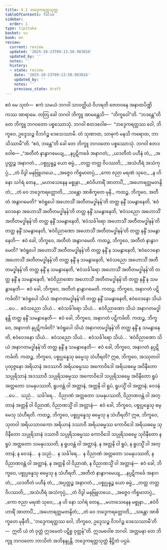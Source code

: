 ```yaml
---
title: 4.1 ဘဒ္ဒေကရတ္တသုတ္တ
tableOfContents: false
sidebar:
  order: 1
type: tipitaka
basket: su
book: mn
review:
  current: review
  updated: '2025-10-23T09:13:50.983016'
  updated_by: ''
  notes: ''
  history:
  - state: review
    date: '2025-10-23T09:13:50.983016'
    updated_by: ''
    notes: ''
    previous_state: draft
---
```



<ReviewStatus review={frontmatter.review} showDetails={true} />

<HypothesisAnnotation frontmatter={frontmatter} />

<DynamicBreadcrumb />

<Division number="272" book="mn" e="ch" v="24">

<Paragraph number="764" book="mn">
ဧဝံ မေ သုတံ—  ဧကံ သမယံ ဘဂဝါ သာဝတ္ထိယံ ဝိဟရတိ ဇေတဝနေ အနာထပိဏ္ဍိကဿ အာရာမေ. တတြ ခေါ ဘဂဝါ ဘိက္ခူ အာမန္တေသိ—  “ဘိက္ခဝေါ”တိ. “ဘဒန္တေ”တိ တေ ဘိက္ခူ ဘဂဝတော ပစ္စဿောသုံ. ဘဂဝါ ဧတဒဝေါစ—  “ဘဒ္ဒေကရတ္တဿ ဝေါ, ဘိက္ခဝေ, ဥဒ္ဒေသဉ္စ ဝိဘင်္ဂဉ္စ ဒေသေဿာမိ. တံ သုဏာထ, သာဓုကံ မနသိ ကရောထ, ဘာသိဿာမီ”တိ. “ဧဝံ, ဘန္တေ”တိ ခေါ တေ ဘိက္ခူ ဘဂဝတော ပစ္စဿောသုံ. ဘဂဝါ ဧတဒဝေါစ—
</Paragraph>

<Paragraph number="765" type="verses" book="mn">
_“အတီတံ နာနွာဂမေယျ,_  
_နပ္ပဋိကင်္ခေ အနာဂတံ;_  
_ယဒတီတံ ပဟီနံ တံ,_  
_အပ္ပတ္တဉ္စ အနာဂတံ._  

</Paragraph>

<Paragraph number="766" type="verses" book="mn">
_ပစ္စုပ္ပန္နဉ္စ ယော ဓမ္မံ,_  
_တတ္ထ တတ္ထ ဝိပဿတိ;_  
_အသံဟီရံ အသံကုပ္ပံ,_  
_တံ ဝိဒွါ မနုဗြူဟယေ._  

</Paragraph>

<Paragraph number="767" type="verses" book="mn">
_အဇ္ဇေဝ ကိစ္စမာတပ္ပံ,_  
_ကော ဇညာ မရဏံ သုဝေ;_  
_န ဟိ နော သင်္ဂရံ တေန,_  
_မဟာသေနေန မစ္စုနာ._  

</Paragraph>

<Paragraph number="768" type="verses" book="mn">
_ဧဝံဝိဟာရိံ အာတာပိံ,_  
_အဟောရတ္တမတန္ဒိတံ;_  
_တံ ဝေ ဘဒ္ဒေကရတ္တောတိ,_  
_သန္တော အာစိက္ခတေ မုနိ._  

</Paragraph>

</Division>
<Division number="273" book="mn" e="ch" v="24">

<Paragraph number="769" book="mn">
ကထဉ္စ, ဘိက္ခဝေ, အတီတံ အနွာဂမေတိ? ‘ဧဝံရူပေါ အဟောသိံ အတီတမဒ္ဓါနန်’တိ တတ္ထ နန္ဒိံ သမနွာနေတိ, ‘ဧဝံဝေဒနော အဟောသိံ အတီတမဒ္ဓါနန်’တိ တတ္ထ နန္ဒိံ သမနွာနေတိ, ‘ဧဝံသညော အဟောသိံ အတီတမဒ္ဓါနန်’တိ တတ္ထ နန္ဒိံ သမနွာနေတိ, ‘ဧဝံသင်္ခါရော အဟောသိံ အတီတမဒ္ဓါနန်’တိ တတ္ထ နန္ဒိံ သမနွာနေတိ, ‘ဧဝံဝိညာဏော အဟောသိံ အတီတမဒ္ဓါနန်’တိ တတ္ထ နန္ဒိံ သမနွာနေတိ—  ဧဝံ ခေါ, ဘိက္ခဝေ, အတီတံ အနွာဂမေတိ.
</Paragraph>

<Paragraph number="770" book="mn">
ကထဉ္စ, ဘိက္ခဝေ, အတီတံ နာနွာဂမေတိ? ‘ဧဝံရူပေါ အဟောသိံ အတီတမဒ္ဓါနန်’တိ တတ္ထ နန္ဒိံ န သမနွာနေတိ, ‘ဧဝံဝေဒနော အဟောသိံ အတီတမဒ္ဓါနန်’တိ တတ္ထ နန္ဒိံ န သမနွာနေတိ, ‘ဧဝံသညော အဟောသိံ အတီတမဒ္ဓါနန်’တိ တတ္ထ နန္ဒိံ န သမနွာနေတိ, ‘ဧဝံသင်္ခါရော အဟောသိံ အတီတမဒ္ဓါနန်’တိ တတ္ထ နန္ဒိံ န သမနွာနေတိ, ‘ဧဝံဝိညာဏော အဟောသိံ အတီတမဒ္ဓါနန်’တိ တတ္ထ နန္ဒိံ န သမနွာနေတိ—  ဧဝံ ခေါ, ဘိက္ခဝေ, အတီတံ နာနွာဂမေတိ.
</Paragraph>

</Division>
<Division number="274" book="mn" e="ch" v="24">

<Paragraph number="771" book="mn">
ကထဉ္စ, ဘိက္ခဝေ, အနာဂတံ ပဋိကင်္ခတိ? ‘ဧဝံရူပေါ သိယံ အနာဂတမဒ္ဓါနန်’တိ တတ္ထ နန္ဒိံ သမနွာနေတိ, ဧဝံဝေဒနော သိယံ …ပေ…  ဧဝံသညော သိယံ…  ဧဝံသင်္ခါရော သိယံ…  ဧဝံဝိညာဏော သိယံ အနာဂတမဒ္ဓါနန္တိ တတ္ထ နန္ဒိံ သမနွာနေတိ—  ဧဝံ ခေါ, ဘိက္ခဝေ, အနာဂတံ ပဋိကင်္ခတိ.
</Paragraph>

<Paragraph number="772" book="mn">
ကထဉ္စ, ဘိက္ခဝေ, အနာဂတံ နပ္ပဋိကင်္ခတိ? ‘ဧဝံရူပေါ သိယံ အနာဂတမဒ္ဓါနန်’တိ တတ္ထ နန္ဒိံ န သမနွာနေတိ, ဧဝံဝေဒနော သိယံ…  ဧဝံသညော သိယံ…  ဧဝံသင်္ခါရော သိယံ…  ‘ဧဝံဝိညာဏော သိယံ အနာဂတမဒ္ဓါနန်’တိ တတ္ထ နန္ဒိံ န သမနွာနေတိ—  ဧဝံ ခေါ, ဘိက္ခဝေ, အနာဂတံ နပ္ပဋိကင်္ခတိ.
</Paragraph>

</Division>
<Division number="275" book="mn" e="ch" v="24">

<Paragraph number="773" book="mn">
ကထဉ္စ, ဘိက္ခဝေ, ပစ္စုပ္ပန္နေသု ဓမ္မေသု သံဟီရတိ? ဣဓ, ဘိက္ခဝေ, အဿုတဝါ ပုထုဇ္ဇနော အရိယာနံ အဒဿာဝီ အရိယဓမ္မဿ အကောဝိဒေါ အရိယဓမ္မေ အဝိနီတော သပ္ပုရိသာနံ အဒဿာဝီ သပ္ပုရိသဓမ္မဿ အကောဝိဒေါ သပ္ပုရိသဓမ္မေ အဝိနီတော ရူပံ အတ္တတော သမနုပဿတိ, ရူပဝန္တံ ဝါ အတ္တာနံ, အတ္တနိ ဝါ ရူပံ, ရူပသ္မိံ ဝါ အတ္တာနံ; ဝေဒနံ …ပေ…  သညံ…  သင်္ခါရေ…  ဝိညာဏံ အတ္တတော သမနုပဿတိ, ဝိညာဏဝန္တံ ဝါ အတ္တာနံ အတ္တနိ ဝါ ဝိညာဏံ, ဝိညာဏသ္မိံ ဝါ အတ္တာနံ—  ဧဝံ ခေါ, ဘိက္ခဝေ, ပစ္စုပ္ပန္နေသု ဓမ္မေသု သံဟီရတိ.
</Paragraph>

<Paragraph number="774" book="mn">
ကထဉ္စ, ဘိက္ခဝေ, ပစ္စုပ္ပန္နေသု ဓမ္မေသု န သံဟီရတိ? ဣဓ, ဘိက္ခဝေ, သုတဝါ အရိယသာဝကော အရိယာနံ ဒဿာဝီ အရိယဓမ္မဿ ကောဝိဒေါ အရိယဓမ္မေ သုဝိနီတော သပ္ပုရိသာနံ ဒဿာဝီ သပ္ပုရိသဓမ္မဿ ကောဝိဒေါ သပ္ပုရိသဓမ္မေ သုဝိနီတော န ရူပံ အတ္တတော သမနုပဿတိ, န ရူပဝန္တံ ဝါ အတ္တာနံ, န အတ္တနိ ဝါ ရူပံ, န ရူပသ္မိံ ဝါ အတ္တာနံ; န ဝေဒနံ…  န သညံ…  န သင်္ခါရေ…  န ဝိညာဏံ အတ္တတော သမနုပဿတိ, န ဝိညာဏဝန္တံ ဝါ အတ္တာနံ, န အတ္တနိ ဝါ ဝိညာဏံ, န ဝိညာဏသ္မိံ ဝါ အတ္တာနံ—  ဧဝံ ခေါ, ဘိက္ခဝေ, ပစ္စုပ္ပန္နေသု ဓမ္မေသု န သံဟီရတိ.
</Paragraph>

<Paragraph number="775" type="verses" book="mn">
_အတီတံ နာနွာဂမေယျ,_  
_နပ္ပဋိကင်္ခေ အနာဂတံ;_  
_ယဒတီတံ ပဟီနံ တံ,_  
_အပ္ပတ္တဉ္စ အနာဂတံ._  

</Paragraph>

<Paragraph number="776" type="verses" book="mn">
_ပစ္စုပ္ပန္နဉ္စ ယော ဓမ္မံ,_  
_တတ္ထ တတ္ထ ဝိပဿတိ;_  
_အသံဟီရံ အသံကုပ္ပံ,_  
_တံ ဝိဒွါ မနုဗြူဟယေ._  

</Paragraph>

<Paragraph number="777" type="verses" book="mn">
_အဇ္ဇေဝ ကိစ္စမာတပ္ပံ,_  
_ကော ဇညာ မရဏံ သုဝေ;_  
_န ဟိ နော သင်္ဂရံ တေန,_  
_မဟာသေနေန မစ္စုနာ._  

</Paragraph>

<Paragraph number="778" type="verses" book="mn">
_ဧဝံဝိဟာရိံ အာတာပိံ,_  
_အဟောရတ္တမတန္ဒိတံ;_  
_တံ ဝေ ဘဒ္ဒေကရတ္တောတိ,_  
_သန္တော အာစိက္ခတေ မုနီတိ._  

</Paragraph>

<Paragraph number="779" book="mn">
‘ဘဒ္ဒေကရတ္တဿ ဝေါ, ဘိက္ခဝေ, ဥဒ္ဒေသဉ္စ ဝိဘင်္ဂဉ္စ ဒေသေဿာမီ’တိ—  ဣတိ ယံ တံ ဝုတ္တံ ဣဒမေတံ ပဋိစ္စ ဝုတ္တန်”တိ.
</Paragraph>

<Paragraph number="780" book="mn">
ဣဒမဝေါစ ဘဂဝါ. အတ္တမနာ တေ ဘိက္ခူ ဘဂဝတော ဘာသိတံ အဘိနန္ဒုန္တိ.

</Paragraph>
</Division>

<Paragraph number="781" type="center" book="mn">
ဘဒ္ဒေကရတ္တသုတ္တံ နိဋ္ဌိတံ ပဌမံ.
</Paragraph>